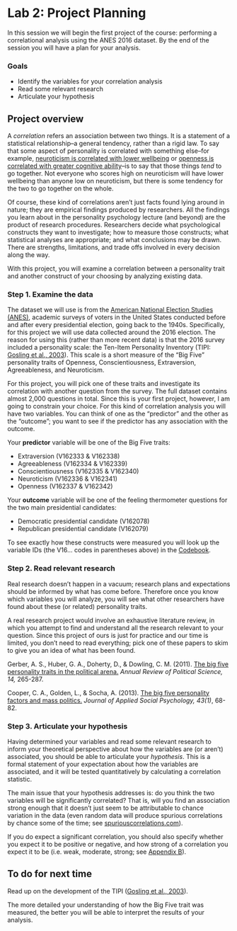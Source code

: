 # Lab 2: Project Planning {.unnumbered}

In this session we will begin the first project of the course: performing a correlational analysis using the ANES 2016 dataset. By the end of the session you will have a plan for your analysis.


### Goals

-   Identify the variables for your correlation analysis
-   Read some relevant research
-   Articulate your hypothesis


## Project overview

A *correlation* refers an association between two things. It is a statement of a statistical relationship--a general tendency, rather than a rigid law. To say that some aspect of personality is correlated with something else--for example, [neuroticism is correlated with lower wellbeing](https://psycnet.apa.org/fulltext/2020-03328-001.html) or [openness is correlated with greater cognitive ability](https://www.pnas.org/doi/10.1073/pnas.2212794120)--is to say that those things *tend* to go together. Not everyone who scores high on neuroticism will have lower wellbeing than anyone low on neuroticism, but there is some tendency for the two to go together on the whole.

Of course, these kind of correlations aren't just facts found lying around in nature; they are empirical findings produced by researchers. All the findings you learn about in the personality psychology lecture (and beyond) are the product of research procedures. Researchers decide what psychological constructs they want to investigate; how to measure those constructs; what statistical analyses are appropriate; and what conclusions may be drawn. There are strengths, limitations, and trade offs involved in every decision along the way.

With this project, you will examine a correlation between a personality trait and another construct of your choosing by analyzing existing data.


### Step 1. Examine the data

The dataset we will use is from the [American National Election Studies (ANES)](https://electionstudies.org/), academic surveys of voters in the United States conducted before and after every presidential election, going back to the 1940s. Specifically, for this project we will use data collected around the 2016 election. The reason for using this (rather than more recent data) is that the 2016 survey included a personality scale: the Ten-Item Personality Inventory (TIPI: [Gosling et al., 2003](https://gosling.psy.utexas.edu/wp-content/uploads/2014/09/JRP-03-tipi.pdf)). This scale is a short measure of the "Big Five" personality traits of Openness, Conscientiousness, Extraversion, Agreeableness, and Neuroticism. 

For this project, you will pick one of these traits and investigate its correlation with another question from the survey. The full dataset contains almost 2,000 questions in total. Since this is your first project, however, I am going to constrain your choice. For this kind of correlation analysis you will have two variables. You can think of one as the "predictor" and the other as the "outcome"; you want to see if the predictor has any association with the outcome.

Your __predictor__ variable will be one of the Big Five traits:

- Extraversion (V162333 & V162338)
- Agreeableness (V162334 & V162339)
- Conscientiousness (V162335 & V162340)
- Neuroticism (V162336 & V162341)
- Openness (V162337 & V162342)


Your __outcome__ variable will be one of the feeling thermometer questions for the two main presidential candidates:

- Democratic presidential candidate (V162078)
- Republican presidential candidate (V162079)


To see exactly how these constructs were measured you will look up the variable IDs (the V16... codes in parentheses above) in the [Codebook](https://electionstudies.org/wp-content/uploads/2018/12/anes_timeseries_2016_userguidecodebook.pdf).


### Step 2. Read relevant research

Real research doesn't happen in a vacuum; research plans and expectations should be informed by what has come before. Therefore once you know which variables you will analyze, you will see what other researchers have found about these (or related) personality traits.

A real research project would involve an exhaustive literature review, in which you attempt to find and understand all the research relevant to your question. Since this project of ours is just for practice and our time is limited, you don't need to read everything; pick one of these papers to skim to give you an idea of what has been found.

::: {.references}
Gerber, A. S., Huber, G. A., Doherty, D., & Dowling, C. M. (2011). [The big five personality traits in the political arena.](https://www.annualreviews.org/doi/full/10.1146/annurev-polisci-051010-111659) *Annual Review of Political Science, 14,* 265-287.

Cooper, C. A., Golden, L., & Socha, A. (2013). [The big five personality factors and mass politics.](https://onlinelibrary-wiley-com.ezproxy.cul.columbia.edu/doi/full/10.1111/j.1559-1816.2012.00982.x) *Journal of Applied Social Psychology, 43(1)*, 68-82.
:::

### Step 3. Articulate your hypothesis

Having determined your variables and read some relevant research to inform your theoretical perspective about how the variables are (or aren't) associated, you should be able to articulate your *hypothesis*. This is a formal statement of your expectation about how the variables are associated, and it will be tested quantitatively by calculating a correlation statistic.

The main issue that your hypothesis addresses is: do you think the two variables will be significantly correlated? That is, will you find an association strong enough that it doesn't just seem to be attributable to chance variation in the data (even random data will produce spurious correlations by chance some of the time; see [spuriouscorrelations.com](https://spuriouscorrelations.com#stat897f4cbec4629379cd566c68c3f40c5f)).

If you do expect a significant correlation, you should also specify whether you expect it to be positive or negative, and how strong of a correlation you expect it to be (i.e. weak, moderate, strong; see [Appendix B](appendix-correlation.html#sec-cor-effect-size)).


## To do for next time

Read up on the development of the TIPI ([Gosling et al., 2003](https://gosling.psy.utexas.edu/wp-content/uploads/2014/09/JRP-03-tipi.pdf)).

The more detailed your understanding of how the Big Five trait was measured, the better you will be able to interpret the results of your analysis.



